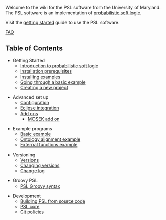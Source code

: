 Welcome to the wiki for the PSL software from the University of Maryland. The PSL software is an implementation of [[probabilistic soft logic]].

Visit the [[getting started]] guide to use the PSL software.

[[FAQ]]

== Table of Contents ==

* Getting Started
** [[Introduction to probabilistic soft logic]]
** [[prerequisites | Installation prerequisites]]
** [[Installing examples]]
** [[basic example | Going through a basic example]]
** [[Creating a new project]]

* Advanced set up
** [[Configuration]]
** [[Eclipse integration]]
** [[Add ons]]
*** [[MOSEK add on]]

* Example programs
** [[Basic example]]
** [[Ontology alignment example]]
** [[External functions example]]

* Versioning
** [[Versions]]
** [[Changing versions]]
** [[Change log]]

* Groovy PSL
** [[PSL Groovy syntax]]

* Development
** [[Building PSL | Building PSL from source code]]
** [[PSL core]]
** [[Git policies]]
